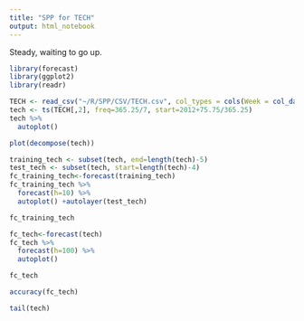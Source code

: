 ```yaml
---
title: "SPP for TECH"
output: html_notebook
---
```

Steady, waiting to go up.

```r
library(forecast)
library(ggplot2)
library(readr)
```

```r
TECH <- read_csv("~/R/SPP/CSV/TECH.csv", col_types = cols(Week = col_date(format = "%Y-%m-%d")))
tech <- ts(TECH[,2], freq=365.25/7, start=2012+75.75/365.25)
tech %>%
  autoplot()
```

```r
plot(decompose(tech))
```

```r
training_tech <- subset(tech, end=length(tech)-5)
test_tech <- subset(tech, start=length(tech)-4)
fc_training_tech<-forecast(training_tech)
fc_training_tech %>%
  forecast(h=10) %>%
  autoplot() +autolayer(test_tech)
```

```r
fc_training_tech
```

```r
fc_tech<-forecast(tech)
fc_tech %>%
  forecast(h=100) %>%
  autoplot()
```

```r
fc_tech
```

```r
accuracy(fc_tech)
```

```r
tail(tech)
```

